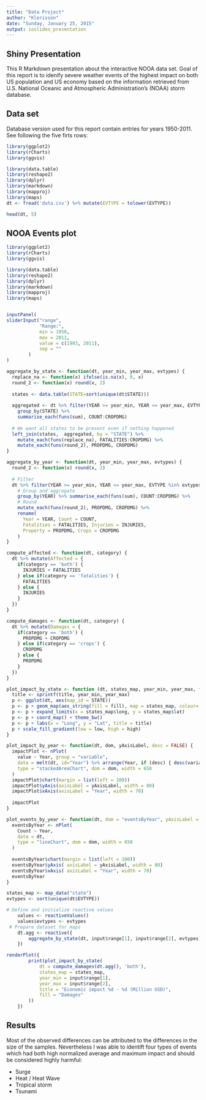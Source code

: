 ```yaml
---
title: "Data Project"
author: "Klerisson"
date: "Sunday, January 25, 2015"
output: ioslides_presentation
---
```


## Shiny Presentation

This R Markdown presentation about the interactive NOOA data set.
Goal of this report is to idenify severe weather events of the highest impact on both US population and US economy based on the information retrieved from U.S. National Oceanic and Atmospheric Administration's (NOAA) storm database.

## Data set
Database version used for this report contain entries for years 1950-2011. 
See following the five firts rows:

```r
library(ggplot2)
library(rCharts)
library(ggvis)

library(data.table)
library(reshape2)
library(dplyr)
library(markdown)
library(mapproj)
library(maps)
dt <- fread('data.csv') %>% mutate(EVTYPE = tolower(EVTYPE))
```

```r
head(dt, 5)
```

## NOOA Events plot

```r


library(ggplot2)
library(rCharts)
library(ggvis)

library(data.table)
library(reshape2)
library(dplyr)
library(markdown)
library(mapproj)
library(maps)


inputPanel( 
sliderInput("range", 
            "Range:", 
            min = 1950, 
            max = 2011, 
            value = c(1993, 2011),
            sep = ""
        )
)

aggregate_by_state <- function(dt, year_min, year_max, evtypes) {
  replace_na <- function(x) ifelse(is.na(x), 0, x)
  round_2 <- function(x) round(x, 2)
  
  states <- data.table(STATE=sort(unique(dt$STATE)))
  
  aggregated <- dt %>% filter(YEAR >= year_min, YEAR <= year_max, EVTYPE %in% evtypes) %>%
    group_by(STATE) %>%
    summarise_each(funs(sum), COUNT:CROPDMG)
  
  # We want all states to be present even if nothing happened
  left_join(states,  aggregated, by = "STATE") %>%
    mutate_each(funs(replace_na), FATALITIES:CROPDMG) %>%
    mutate_each(funs(round_2), PROPDMG, CROPDMG)    
}

aggregate_by_year <- function(dt, year_min, year_max, evtypes) {
  round_2 <- function(x) round(x, 2)
  
  # Filter
  dt %>% filter(YEAR >= year_min, YEAR <= year_max, EVTYPE %in% evtypes) %>%
    # Group and aggregate
    group_by(YEAR) %>% summarise_each(funs(sum), COUNT:CROPDMG) %>%
    # Round
    mutate_each(funs(round_2), PROPDMG, CROPDMG) %>%
    rename(
      Year = YEAR, Count = COUNT,
      Fatalities = FATALITIES, Injuries = INJURIES,
      Property = PROPDMG, Crops = CROPDMG
    )
}

compute_affected <- function(dt, category) {
  dt %>% mutate(Affected = {
    if(category == 'both') {
      INJURIES + FATALITIES
    } else if(category == 'fatalities') {
      FATALITIES
    } else {
      INJURIES
    }
  })
}

compute_damages <- function(dt, category) {
  dt %>% mutate(Damages = {
    if(category == 'both') {
      PROPDMG + CROPDMG
    } else if(category == 'crops') {
      CROPDMG
    } else {
      PROPDMG
    }
  })
}

plot_impact_by_state <- function (dt, states_map, year_min, year_max, fill, title, low = "#fff5eb", high = "#d94801") {
  title <- sprintf(title, year_min, year_max)
  p <- ggplot(dt, aes(map_id = STATE))
  p <- p + geom_map(aes_string(fill = fill), map = states_map, colour='black')
  p <- p + expand_limits(x = states_map$long, y = states_map$lat)
  p <- p + coord_map() + theme_bw()
  p <- p + labs(x = "Long", y = "Lat", title = title)
  p + scale_fill_gradient(low = low, high = high)
}

plot_impact_by_year <- function(dt, dom, yAxisLabel, desc = FALSE) {
  impactPlot <- nPlot(
    value ~ Year, group = "variable",
    data = melt(dt, id="Year") %>% arrange(Year, if (desc) { desc(variable) } else { variable }),
    type = "stackedAreaChart", dom = dom, width = 650
  )
  impactPlot$chart(margin = list(left = 100))
  impactPlot$yAxis(axisLabel = yAxisLabel, width = 80)
  impactPlot$xAxis(axisLabel = "Year", width = 70)
  
  impactPlot
}

plot_events_by_year <- function(dt, dom = "eventsByYear", yAxisLabel = "Count") {
  eventsByYear <- nPlot(
    Count ~ Year,
    data = dt,
    type = "lineChart", dom = dom, width = 650
  )
  
  eventsByYear$chart(margin = list(left = 100))
  eventsByYear$yAxis( axisLabel = yAxisLabel, width = 80)
  eventsByYear$xAxis( axisLabel = "Year", width = 70)
  eventsByYear
}

states_map <- map_data("state")
evtypes <- sort(unique(dt$EVTYPE))

# Define and initialize reactive values
    values <- reactiveValues()
    values$evtypes <- evtypes
 # Prepare dataset for maps
    dt.agg <- reactive({
        aggregate_by_state(dt, input$range[1], input$range[2], evtypes)
    })

renderPlot({
        print(plot_impact_by_state(
            dt = compute_damages(dt.agg(), 'both'),
            states_map = states_map, 
            year_min = input$range[1],
            year_max = input$range[2],
            title = "Economic impact %d - %d (Million USD)",
            fill = "Damages"
        ))
    })

```

## Results

Most of the observed differences can be attributed to the differences in the size of the samples. Nevertheless I was able to identift four types of events which had both high normalized average and maximum impact and should be considered highly harmful:

- Surge
- Heat / Heat Wave
- Tropical storm
- Tsunami
